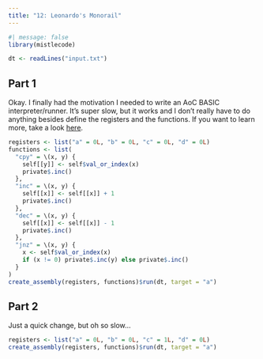 ```yaml
---
title: "12: Leonardo's Monorail"
---
```


```r
#| message: false
library(mistlecode)

dt <- readLines("input.txt")
```

## Part 1

Okay. I finally had the motivation I needed to write an AoC BASIC interpreter/runner. It's super slow, but it works and I don't really have to do anything besides define the registers and the functions. If you want to learn more, take a look [here](https://mistlecode.guslipkin.me/reference/basic).

```r
registers <- list("a" = 0L, "b" = 0L, "c" = 0L, "d" = 0L)
functions <- list(
  "cpy" = \(x, y) {
    self[[y]] <- self$val_or_index(x)
    private$.inc()
  },
  "inc" = \(x, y) {
    self[[x]] <- self[[x]] + 1
    private$.inc()
  },
  "dec" = \(x, y) {
    self[[x]] <- self[[x]] - 1
    private$.inc()
  },
  "jnz" = \(x, y) {
    x <- self$val_or_index(x)
    if (x != 0) private$.inc(y) else private$.inc()
  }
)
create_assembly(registers, functions)$run(dt, target = "a")
```

## Part 2

Just a quick change, but oh so slow...

```r
registers <- list("a" = 0L, "b" = 0L, "c" = 1L, "d" = 0L)
create_assembly(registers, functions)$run(dt, target = "a")
```

